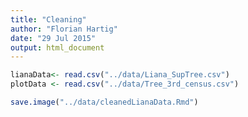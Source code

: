 ```yaml
---
title: "Cleaning"
author: "Florian Hartig"
date: "29 Jul 2015"
output: html_document
---
```


```r

lianaData<- read.csv("../data/Liana_SupTree.csv")
plotData <- read.csv("../data/Tree_3rd_census.csv")

```




```r
save.image("../data/cleanedLianaData.Rmd")
```

